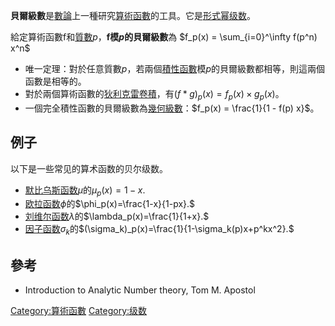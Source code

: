 '''貝爾級數'''是[[數論|數論]]上一種研究[[算術函數|算術函數]]的工具。它是[[形式幂级数|形式幂级数]]。

給定算術函數f和[[質數|質數]]''p''，'''f模''p''的貝爾級數'''為 <math>f_p(x) = \sum_{i=0}^\infty f(p^n) x^n</math>

*唯一定理：對於任意質數''p''，若兩個[[積性函數|積性函數]]模''p''的貝爾級數都相等，則這兩個函數是相等的。
*對於兩個算術函數的[[狄利克雷卷積|狄利克雷卷積]]，有<math>{(f*g)_p}(x) = f_p(x) \times g_p(x)</math>。
*一個完全積性函數的貝爾級數為[[幾何級數|幾何級數]]：<math>f_p(x) = \frac{1}{1 - f(p) x}</math>。

==例子==

以下是一些常见的算术函数的贝尔级数。

* [[默比乌斯函数|默比乌斯函数]]<math>\mu</math>的<math>\mu_p(x)=1-x.</math>
* [[欧拉函数|欧拉函数]]<math>\phi</math>的<math>\phi_p(x)=\frac{1-x}{1-px}.</math>
* [[刘维尔函数|刘维尔函数]]<math>\lambda</math>的<math>\lambda_p(x)=\frac{1}{1+x}.</math>
* [[因子函数|因子函数]]<math>\sigma_k</math>的<math>(\sigma_k)_p(x)=\frac{1}{1-\sigma_k(p)x+p^kx^2}.</math>

{{numtheory-stub}}

==參考==
* Introduction to Analytic Number theory, Tom M. Apostol
[[Category:算術函數|Category:算術函數]]
[[Category:级数|Category:级数]]